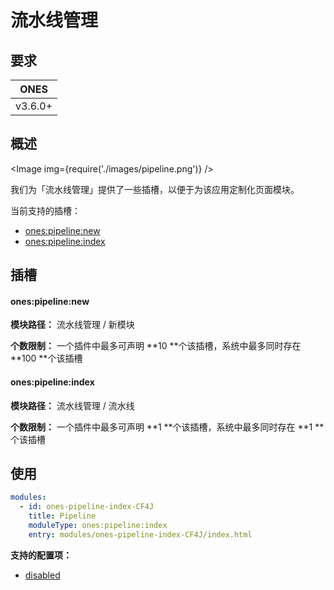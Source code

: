 # 流水线管理


## 要求

| **ONES** |
| :------: |
| v3.6.0+  |

## 概述

<Image img={require('./images/pipeline.png')} />

我们为「流水线管理」提供了一些插槽，以便于为该应用定制化页面模块。

当前支持的插槽：

- [ones:pipeline:new](#onespipelinenew)
- [ones:pipeline:index](#onespipelineindex)

## 插槽

#### ones:pipeline:new

**模块路径：** 流水线管理 / 新模块

**个数限制：** 一个插件中最多可声明 **10 **个该插槽，系统中最多同时存在 **100 **个该插槽

#### ones:pipeline:index

**模块路径：** 流水线管理 / 流水线

**个数限制：** 一个插件中最多可声明 **1 **个该插槽，系统中最多同时存在 **1 **个该插槽

## 使用

```yaml
modules:
  - id: ones-pipeline-index-CF4J
    title: Pipeline
    moduleType: ones:pipeline:index
    entry: modules/ones-pipeline-index-CF4J/index.html
```

**支持的配置项：**

- [disabled](../../../../reference/config/plugin.yaml#disabled)

